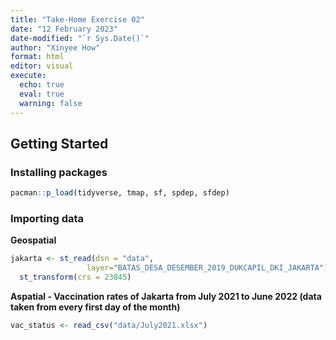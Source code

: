 ```yaml
---
title: "Take-Home Exercise 02"
date: "12 February 2023"
date-modified: "`r Sys.Date()`"
author: "Xinyee How"
format: html
editor: visual
execute: 
  echo: true
  eval: true
  warning: false
---
```


## Getting Started

### Installing packages

```r
pacman::p_load(tidyverse, tmap, sf, spdep, sfdep) 
```

### Importing data

**Geospatial**

```r
jakarta <- st_read(dsn = "data", 
                 layer="BATAS_DESA_DESEMBER_2019_DUKCAPIL_DKI_JAKARTA") %>%
  st_transform(crs = 23845)
```

**Aspatial - Vaccination rates of Jakarta from July 2021 to June 2022 (data taken from every first day of the month)**

```r
vac_status <- read_csv("data/July2021.xlsx")
```
